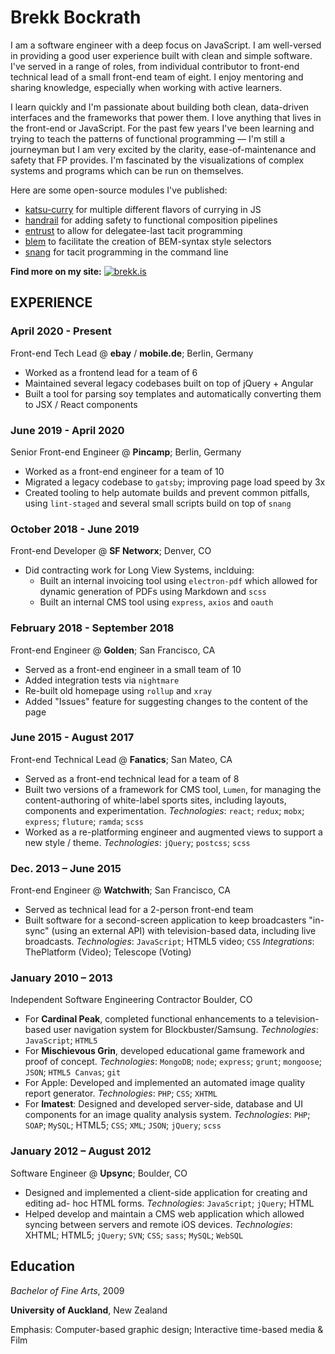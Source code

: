 # Brekk Bockrath

I am a software engineer with a deep focus on JavaScript. I am well-versed in providing a good user experience built with clean and simple software. I've served in a range of roles, from individual contributor to front-end technical lead of a small front-end team of eight. I enjoy mentoring and sharing knowledge, especially when working with active learners.

I learn quickly and I'm passionate about building both clean, data-driven interfaces and the frameworks that power them. I love anything that lives in the front-end or JavaScript. For the past few years I've been learning and trying to teach the patterns of functional programming &mdash; I'm still a journeyman but I am very excited by the clarity, ease-of-maintenance and safety that FP provides. I'm fascinated by the visualizations of complex systems and programs which can be run on themselves.

Here are some open-source modules I've published:

- [katsu-curry](https://www.npmjs.com/package/katsu-curry) for multiple different flavors of currying in JS
- [handrail](https://www.npmjs.com/package/handrail) for adding safety to functional composition pipelines 
- [entrust](https://www.npmjs.com/package/entrust) to allow for delegatee-last tacit programming
- [blem](https://www.npmjs.com/package/blem) to facilitate the creation of BEM-syntax style selectors
- [snang](https://www.npmjs.com/package/snang) for tacit programming in the command line 

**Find more on my site:**
[![brekk.is](https://brekk.is/static/media/brekk-is.e7ba50d5.svg)](https://brekk.is)

## EXPERIENCE

### April 2020 - Present

Front-end Tech Lead @ __ebay__ / __mobile.de__; Berlin, Germany

* Worked as a frontend lead for a team of 6
* Maintained several legacy codebases built on top of jQuery + Angular
* Built a tool for parsing soy templates and automatically converting them to JSX / React components


### June 2019 - April 2020

Senior Front-end Engineer @ __Pincamp__; Berlin, Germany

* Worked as a front-end engineer for a team of 10
* Migrated a legacy codebase to `gatsby`; improving page load speed by 3x
* Created tooling to help automate builds and prevent common pitfalls, using `lint-staged` and several small scripts build on top of `snang`

### October 2018 - June 2019

Front-end Developer @ __SF Networx__; Denver, CO

* Did contracting work for Long View Systems, inclduing:
  - Built an internal invoicing tool using `electron-pdf` which allowed for dynamic generation of PDFs using Markdown and `scss`
  - Built an internal CMS tool using `express`, `axios` and `oauth`

### February 2018 - September 2018

Front-end Engineer @ __Golden__; San Francisco, CA

* Served as a front-end engineer in a small team of 10
* Added integration tests via `nightmare`
* Re-built old homepage using `rollup` and `xray`
* Added "Issues" feature for suggesting changes to the content of the page

### June 2015 - August 2017

Front-end Technical Lead @ __Fanatics__; San Mateo, CA

* Served as a front-end technical lead for a team of 8
* Built two versions of a framework for CMS tool, `Lumen`, for managing the content-authoring of white-label sports sites, including layouts, components and experimentation. *Technologies*: `react`; `redux`; `mobx`; `express`; `fluture`; `ramda`; `scss` 
* Worked as a re-platforming engineer and augmented views to support a new style / theme. *Technologies*: `jQuery`; `postcss`; `scss`

### Dec. 2013 – June 2015

Front-end Engineer @ __Watchwith__; San Francisco, CA

* Served as technical lead for a 2-person front-end team
* Built software for a second-screen application to keep broadcasters "in-sync" (using an external API) with television-based data, including live broadcasts. *Technologies*: `JavaScript`; HTML5 video; `CSS` *Integrations*: ThePlatform (Video); Telescope (Voting)

### January 2010 – 2013

Independent Software Engineering Contractor Boulder, CO

* For __Cardinal Peak__, completed functional enhancements to a television-based user navigation system for Blockbuster/Samsung. *Technologies*: `JavaScript`; `HTML5`
* For __Mischievous Grin__, developed educational game framework and proof of concept. *Technologies*: `MongoDB`; `node`; `express`; `grunt`; `mongoose`; `JSON`; `HTML5 Canvas`; `git`
* For Apple: Developed and implemented an automated image quality report generator. *Technologies*: `PHP`; `CSS`; `XHTML`
* For __Imatest__: Designed and developed server-side, database and UI components for an image quality analysis system. *Technologies*: `PHP`; `SOAP`; `MySQL`; HTML5; `CSS`; `XML`; `JSON`; `jQuery`; `scss`


### January 2012 – August 2012

Software Engineer @ __Upsync__; Boulder, CO

* Designed and implemented a client-side application for creating and editing ad- hoc HTML forms. *Technologies*: `JavaScript`; `jQuery`; HTML
* Helped develop and maintain a CMS web application which allowed syncing between servers and remote iOS devices. *Technologies*: XHTML; HTML5; `jQuery`; `SVN`; `CSS`; `sass`; `MySQL`; `WebSQL`

## Education

_Bachelor of Fine Arts_, 2009

__University of Auckland__, New Zealand

Emphasis: Computer-based graphic design; Interactive time-based media & Film
